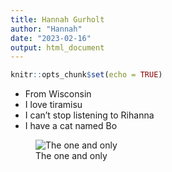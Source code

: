 ```yaml
---
title: Hannah Gurholt
author: "Hannah"
date: "2023-02-16"
output: html_document
---
```


```r
knitr::opts_chunk$set(echo = TRUE)
```

* From Wisconsin
* I love tiramisu
* I can't stop listening to Rihanna 
* I have a cat named Bo


![The one and only](https://storage.googleapis.com/afs-prod/media/260d44eda14b4616aef610a9a9b2161c/3000.jpeg)
